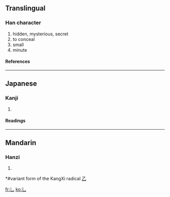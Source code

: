 ==Translingual==
{{stroke order|type=animate}}
===Han character===
{{Han char|rad=乙|as=00|sn=1|four=|canj=中山 (LU), X中山 (XLU)}}
# hidden, mysterious, secret
# to conceal
# small
# minute
====References====
{{Han ref|kx=0083.170|dkj=00163|hdz=10048.041|uh=4E5A|ud=20058}}
----

==Japanese==
===Kanji===
{{ja-kanji|grade=|rs=乙00}}
# {{defn|Japanese}}
====Readings====
{{ja-readings|on=[[いん]] (in), [[おん]] (on)|kun=[[かくれる]] (kakureru)}}
----
==Mandarin==
===Hanzi===
{{cmn-hanzi|pin=[[yǐn]] (yin3)|wg=yin<sup>3</sup>}}
# {{defn|Mandarin}}

*#variant form of the KangXi radical [[Index:Chinese radical/乙|乙]]

[[fr:乚]]
[[ko:乚]]